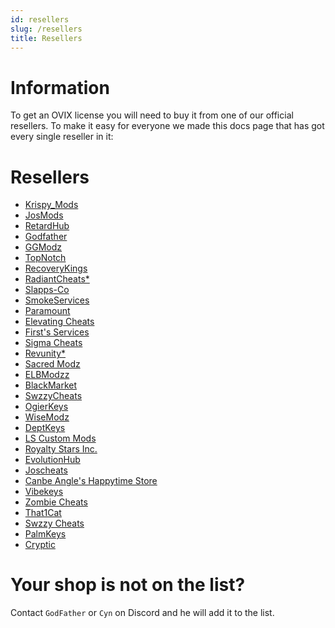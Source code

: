 ```yaml
---
id: resellers
slug: /resellers
title: Resellers
---
```


# Information

To get an OVIX license you will need to buy it from one of our official resellers.
To make it easy for everyone we made this docs page that has got every single reseller in it:

# Resellers

- [Krispy_Mods](https://krispymods.com/product/ovix-mod-menu/)
- [JosMods](https://josmods.shop/shop/ovix-mod-menu/)
- [RetardHub](https://retardhub.sellix.io/)
- [Godfather](https://ovix-5.sellix.io/product/6278d753a32e6)
- [GGModz](https://ggmodz.com/gta/ovix)
- [TopNotch](https://shoppy.gg/@Topnotch)
- [RecoveryKings](https://recoverykings.net/product/ovix/)
- [RadiantCheats\*](https://radiantcheats.net/index.php?id_product=59&rewrite=ovix-mod-menu&controller=product)
- [Slapps-Co](https://www.slapps.co/products/gta-v-ovix-mod-menu)
- [SmokeServices](https://smokeservices.xyz/index.php?/store/product/14-ovix/)
- [Paramount](https://sellix.io/product/619f1a7b74306)
- [Elevating Cheats](https://elevatingcheats.sellix.io/)
- [First's Services](https://discord.gg/JwjHEeeuCP)
- [Sigma Cheats](https://sigmacheats.com/product/ovix-mod-menu/)
- [Revunity\*](https://revunity.com/product/ovix-mod-menu/)
- [Sacred Modz](https://sacredmodz.com/Ovix.html)
- [ELBModzz](https://elbmodzz.com/shop.php)
- [BlackMarket](https://blackmarket.lol/shop.html)
- [SwzzyCheats](https://swzzy.sellix.io/product/61c864f92f879)
- [OgierKeys](https://ogierkeys.com/product/ovix-mod-menu/)
- [WiseModz](https://wisemodz.com/product/ovix-mod-menu-for-gta-5/)
- [DeptKeys](https://shoppy.gg/product/VvhV8oV)
- [LS Custom Mods](https://lscustommods.sellix.io/product/61d1961ce7233)
- [Royalty Stars Inc.](https://royaltystarsinc.com/product/gtav-ovix-mod-menu/)
- [EvolutionHub](https://evolutionhub.org/product/ovix/)
- [Joscheats](https://joscheats.com/shop.html)
- [Canbe Angle's Happytime Store](https://angle180.sellix.io/product/616f2785e586a)
- [Vibekeys](https://vibekeys.net/product/ovix/)
- [Zombie Cheats](https://zombiecheats.org/product/ovix-menu/)
- [That1Cat](https://that1catofficial.sellix.io/product/61d32c5dce08e)
- [Swzzy Cheats](https://swzzy.sellix.io/product/61c864f92f879)
- [PalmKeys](https://palmkeys.net/product/ovix/)
- [Cryptic](https://fusioncommunity.sellix.io/product/60cd90105609e)

# Your shop is not on the list?

Contact `GodFather` or `Cyn` on Discord and he will add it to the list.
